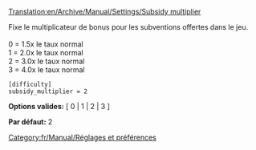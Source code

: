 [[Translation:en/Archive/Manual/Settings/Subsidy multiplier]]


Fixe le multiplicateur de bonus pour les subventions offertes dans le jeu.<br><br>
0 = 1.5x le taux normal<br>
1 = 2.0x le taux normal<br>
2 = 3.0x le taux normal<br>
3 = 4.0x le taux normal<br>

<pre>
[difficulty]
subsidy_multiplier = 2
</pre>

'''Options valides:''' [ 0 | 1 | 2 | 3 ]

'''Par défaut:''' 2


[[Category:fr/Manual/Réglages et préférences]]